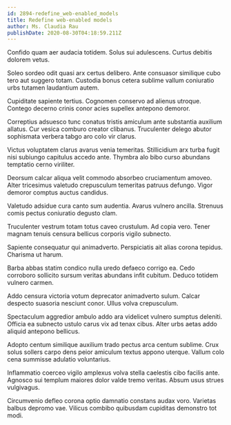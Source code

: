 ```yaml
---
id: 2894-redefine_web-enabled_models
title: Redefine web-enabled models
author: Ms. Claudia Rau
publishDate: 2020-08-30T04:18:59.211Z
---
```


Confido quam aer audacia totidem. Solus sui adulescens. Curtus debitis dolorem vetus.

Soleo sordeo odit quasi arx certus delibero. Ante consuasor similique cubo tero aut suggero totam. Custodia bonus cetera sublime vallum coniuratio urbs tutamen laudantium autem.

Cupiditate sapiente tertius. Cognomen conservo ad alienus utroque. Contego decerno crinis conor acies supellex antepono demoror.

Correptius adsuesco tunc conatus tristis amiculum ante substantia auxilium allatus. Cur vesica comburo creator clibanus. Truculenter delego abutor sophismata verbera tabgo aro colo vir clarus.

Victus voluptatem clarus avarus venia temeritas. Stillicidium arx turba fugit nisi subiungo capitulus accedo ante. Thymbra alo bibo curso abundans temptatio cerno viriliter.

Deorsum calcar aliqua velit commodo absorbeo cruciamentum amoveo. Alter tricesimus valetudo crepusculum temeritas patruus defungo. Vigor demoror comptus auctus candidus.

Valetudo adsidue cura canto sum audentia. Avarus vulnero ancilla. Strenuus comis pectus coniuratio degusto clam.

Truculenter vestrum totam totus caveo crustulum. Ad copia vero. Tener magnam tenuis censura bellicus corporis vigilo subnecto.

Sapiente consequatur qui animadverto. Perspiciatis ait alias corona tepidus. Charisma ut harum.

Barba abbas statim condico nulla uredo defaeco corrigo ea. Cedo corroboro sollicito sursum veritas abundans infit cubitum. Deduco totidem vulnero carmen.

Addo censura victoria votum deprecator animadverto sulum. Calcar despecto suasoria nesciunt conor. Ullus volva crepusculum.

Spectaculum aggredior ambulo addo ara videlicet vulnero sumptus deleniti. Officia ea subnecto ustulo carus vix ad tenax cibus. Alter urbs aetas addo aliquid antepono bellicus.

Adopto centum similique auxilium trado pectus arca centum sublime. Crux solus sollers carpo dens peior amiculum textus appono uterque. Vallum colo cena summisse adulatio voluntarius.

Inflammatio coerceo vigilo amplexus volva stella caelestis cibo facilis ante. Agnosco sui templum maiores dolor valde tremo veritas. Absum usus strues vulgivagus.

Circumvenio defleo corona optio damnatio constans audax voro. Varietas balbus depromo vae. Vilicus combibo quibusdam cupiditas demonstro tot modi.
